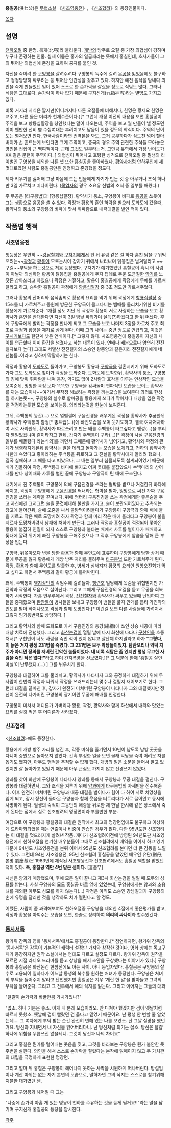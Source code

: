 '''홍칠공'''(洪七公)은 [[무협소설]] 《[[사조영웅전]]》, 《[[신조협려]]》의 등장인물이다.

[[목차]]
== 설명 ==
[[천하오절]] 중 한명. 북개(北丐)라 불리운다. [[개방]]의 방주로 오절 중 가장 의협심이 강하며 누구나 존경하는 인물. 실제 이름은 홍가의 일곱째라는 뜻에서 홍칠인데, 호사가들이 그의 뛰어난 의협심에 존경을 표하여 '''공'''자를 붙인 것.

자신을 죽이려 한 [[구양봉]]을 살려주려다 구양봉의 독수에 걸려 [[무공]]을 잃었음에도 불구하고 정정당당히 싸우려는 등 뛰어난 인간성을 갖추고 있다. 하지만 예전 음식을 탐내다 의인을 죽게 만들었던 일이 있어 스스로 한 손가락을 잘랐을 정도로 식탐도 많다. 그러나 식탐은 그대로다. 손가락이 하나 없기 때문에 구지신개(九指神丐)라는 별명도 가지고 있다.

비록 거지라 지식은 짧지만(어디까지나 다른 오절들에 비해서다, 한명은 황제요 한명은 교주고, 다른 둘은 머리가 천재수준이다.)[* 그런데 개정 이전의 내용을 보면 홍칠공이 주역을 보고 항룡십팔장을 창안했다는 말이 나오는데, 주역을 보고 뭘 만들어 낼 정도면 이미 웬만한 선비 뺨 수십여대는 후려치고도 남음이 있을 정도의 학식이다. 주역의 난이도는 펼쳐보면 안다. 한국사람이라면 번역본을 봐도, 그거 공부하다가 삼도천 넘어 할아버지가 손 흔드는게 보인다면 그게 주역이고, 중국의 경우 주역 관련한 주석들 모아놓은 영인본 전집이 근 백여책이다. 근데 그것도 일부라는거. 그만큼 유학에서 가장 난이도가 XX 같은 문헌이 주역이다. ]  의협심이 뛰어나고 호탕한 성격으로 천하오절 중 필생의 라이벌인 구양봉을 제외한 다른 셋 또한 홍칠공을 좋아하였다. [[황약사]]처럼 안하무인에 제멋대로였던 사람도 홍칠공만은 인정하고 존경했을 정도다.

제자 키우기를 싫어해 그냥 마음에 드는 인물에게 자기가 만든 것 중 아무거나 초식 하나만 3일 가르치고 떠나버린다. ([[목염자]]의 경우 소요유 신법의 초식 중 일부를 배웠다.)

주 무공은 [타구봉법]과 [항룡십팔장]. 황약사가 퉁소, 구양봉이 비파로 [[음공]]을 쓰듯이 그는 생황으로 음공을 쓸 수 있다. 곽정과 황용의 혼인 허락을 받으러 도화도에 갔을때, 황약사의 퉁소와 구양봉의 비파에 맞서 휘파람으로 내력대결을 벌인 적이 있다.

== 작품별 행적 ==
=== 사조영웅전 ===
첫등장은 우연히 ~~[[강남칠괴]]와 [[구처기]]에게서 튄 뒤 유람 같은 걸 하다 훔친 닭을 구워먹으려는~~[[곽정]]과 [[황용]]이 모르는사이 갑자기 뒤에서 나타나며 닭똥집은 남겨달라고 ~~구걸~~부탁을 하는것으로 처음 등장했다. 구처기가 얘기했었던 홍칠공이 혹시 이 사람이 아닐까 의심하던 황용이 닭똥집을 홍칠공에게 주자 답례로 주운 도금칠한 [[암기]]를 노잣돈 삼아쓰라고 하였으나 곽정은 거절하고, 황용이 홍칠공에게 곽정에게 무예를 가르쳐달라고 하고, 승락한 홍칠공이 곽정에게 [[항룡십팔장]] 중 3초 정도만 가르쳐주었다.

그러나 황용의 잔머리와 음식솜씨로 황용의 요리를 먹기 위해 곽정에게 [[항룡십팔장]] 중 15초를 더 가르쳐주고 중원에 방문한 구양극이 몰고다니는 뱀때를 물리치기위한 비기를 황용에게 가르쳐준다. 1개월 정도 지난 뒤 곽정과 황용이 서로 사랑하는 모습을 보고 황약사가 혼인을 반대한다면 자신이 3일 밤낮 싸워가며 설득(?)하겠다고 한 뒤 떠났다. 후에 구양극에게 발리는 곽정을 만나게 되고 그 모습을 보고 나머지 3장을 가르쳐 주고 최초로 곽정과 황용을 제자로 삼게 된다. 이때 그의 나이는 중년 정도로 언급되고, 이것은 [[구처기]]보다도 한단계 낮은 연배이다.[* 그렇지 않다. 사조영웅전에 홍칠공이 자신의 나이를 언급할때 이미 환갑을 넘겼다고 하는 대목이 있다. 연배나 배분으로나 엄연히 전진칠자보다 높다] 그래도 서열상 전진칠자의 스승인 왕중양과 같은지라 전진칠자에게 네 년놈들..이라고 칭하며 막말하기는 한다.

곽정과 황용이 [[도화도]]로 돌아가고, 구양봉도 황용과 [[구양극]]을 결혼시키기 위해 도화도로 가자 그도 도화도로 찾아가 곽정을 도와준다. 도화도에 도착한뒤, 황약사의 퉁소, 구양봉의 징에 맞춰 휘파람을 내며 등장, 악기도 없이 2사람과 호각을 이루는 인상적인 모습을 보여준뒤, 멍청한 곽정 보다 똑똑한 구양극을 감싸돌며 편파적인 모습을 보이는 황약사를 까는 모습이나~~여기서 무작정 해보려는 곽정을 까는모습을 보여준다 의외로 한성질 하시는듯~~, 구양봉의 실수로 합마공을 황용에게 쓰다가 막아서다 내상을 입은 곽정을 걱정하는듯한 모습을 보이는등, 의리라는것을 한눈에 보여준다.

그뒤, 주백통의 농간(...) 으로 얼떨결에 구음진경을 배우게된 곽정을 황약사가 추궁한뒤 황약사가 주백통의 함정[* '''똥'''트랩(...)]에 빠진모습을 보며 웃기도하고, 결국 여차저차하여 서로 사과한뒤, 황약사가 따로쓰려고 만든 배를 주백통이 타고싶다고 땡깡(...)을 부리자 별일있겠냐며 같이타자고 한뒤, 갑자기 주백통이 구라(...)[* 곽정이 사실 구음진경의 일부를 빼돌렸다 라는식의]를 까면서 그때문에 황약사가 넘어가고, 황약사와 곽정의 관계가 냉랭해지게된뒤 황약사는 딸을 데리고 돌아가는 모습을 보게되고, 천하의 황약사가 나한테 속았다고 좋아라하는 주백통을 뒤로하고 그 진실을 황약사에게 알리려 했으나, 결국 실패하고 그 배를 타고 떠났으나, 그 배는 일부러 침몰되도록 설계되어있기 때문에 배가 침몰하여 곽정, 주백통과 바다에 빠지고 어찌 돛대를 붙잡았으나 수백마리의 상어때를 만나 상어때와 사투를 벌인 끝에 구양봉과 구양극이 탄 배에 구조된다.

내기에서 진 주백통이 구양봉에 의해 구음진경을 쓰라는 협박을 받으나 거절한뒤 바다에 빠지고, 곽정이 구양봉에게 [[구음진경]]을 써내라는 협박을 받자, 엉망으로 써진 가짜 구음진경을 쓰라는 계략을 꾸며낸다. 뒤에 엉터리 구음진경을 쓰는 곽정에게만 좋은술을 주고 자신에겐 그저그런 술을 준것에대해 불만을 가지고, 술이 보관되어있다고 추측되는 창고에 들어간뒤, 술에 오줌을 싸서 골탕먹이려들다가 구양봉이 구양극과 함께 배에 불을 지르고 작은 배로 도망치려 하자 곽정과 함께 미리 작은 배에 올라타고 구양봉이 불을 지르자 도망쳐버려서 낭패에 처하게 만든다. 그러나 곽정과 홍칠공이 걱정되어 쫒아온 황용이 붙잡혀 인질이 되자 스스로 구양봉과 불타는 배에서 사투를 벌이다가 패배하고 돛대에 깔려 위기에 빠진 구양봉을 구해주었으나 그 직후 구양봉에게 암습을 당해 큰 부상을 입는다.

구양극, 뒤쫒아오다 변을 당한 황용과 함께 무인도에 표류하며 구양봉에게 당한 상처 때문에 무공을 잃자 황용에게 개방 방주 자리를 물려주며 [[타구봉법]] 또한 가르쳐주게 된다. 곽정, 황용과 함께 무인도를 탈출한 후, 병세가 심해지자 황궁의 요리인 원앙오진회가 먹고 싶다고 하면서 주백통과 같이 황궁에 틀어박힌다.

꽤뒤, 주백통이 [[영지상인]]의 속임수에 걸려들자, [[팽련호]] 일당에게 목숨을 위협받지만 가진악과 곽정의 도움으로 살아난다. 그리고 그에게 구음진경의 요결을 듣고 무공을 회복하기 시작한다. 가흥 연우루에서 곽정, [[전진칠자]]와 황약사가 싸우고 있을때 난입하여 그들을 중재했으며 [[완안열]]이 병사들을 보내고 구양봉이 뱀들을 풀자 안개를 틈타 가진악의 인도를 받아 빠져나오고 곽정과 함께 도망친다.[* 이런걸 보면 다른 사람들에 가려져서 그렇지 임기응변력도 상당하다. ]

그리고 황약사와 함께 도화도로 가서 구음진경의 총강(總綱)에 쓰인 상승 내공에 따라 내상 치료에 전념했다. 그리고 [[화산논검]]이 열릴 날에 다시 화산에 나타나 [[구천인]]을 호통쳐서[* 구천인이 너도 사람을 죽인 적이 있지 않냐고 잘난체 하지말라고 하자 '''"그렇다, 이 늙은 거지 평생 231명을 죽였다. 그 231명은 모두 악당들이었지. 탐관오리나 악덕 지주가 아니면 정의를 저버린 간악한 놈들이었다. 내 비록 식탐은 좀 있지만 평생 무고한 사람을 죽인 적은 없다!"'''라고 하며 간지폭풍을 선보였다.][* 그 덕분에 한때 '홍칠공 살인마설'이 난무했다.(...) ] 그를 뉘우치게 한다.

구양봉과 대결하여 그를 물리치고, 황약사가 나타나자 그와 공정하게 대결하기 위해 두 사람이 한번씩 곽정과 싸워서 곽정을 쓰러뜨리는데 몇수나 걸릴지 재어보기로 한다. 그런데 대결을 끝마친 후, 갑자기 완전히 미쳐버린 구양봉이 나타나자 그와 대결했지만 정신이 완전히 나가버린 구양봉의 광기어린 무공에 패배를 인정한다.

구양봉이 미쳐서 어디론가 가버리자 황용, 곽정, 황약사와 함께 화산에서 내려와 맛있는 요리를 실컷 먹은 후 어디론가 사라졌다.

=== 신조협려 ===
<[[신조협려]]>에도 등장한다.

황용에게 개방 방주 자리를 넘긴 후, 각종 미식을 즐기면서 10년이 남도록 남방 곳곳을 다니며 중원으로 돌아오지 않았다. 간혹 부정한 일을 보면 몰래 악당을 죽여 어려운 자를 돕기도 했지만, 아무도 행적을 추적할 수 없게 했다. 개방의 일은 소문을 들어서 알고 있었지만 잘 돌아가고 있었기 때문에 아무 근심도 가지지 않고 신경쓰지 않았다.

양과를 찾아 화산에 구양봉이 나타나자 양과를 통해서 구양봉과 무공 대결을 펼친다. 구양봉과 대결하면서, 그와 초식을 겨루기 위해 [[양과]]에게 타구봉법의 자세만을 전수해준다. 이후 완전히 미쳐버린 구양봉과 내공 대결을 벌이다가 힘이 다 하여 서로 치명상을 입게 되고, 잠시 정신이 돌아온 구양봉과 함께 웃음을 터트리다가 서로 끌어안고 동시에 사망하게 된다. 필생의 숙적이 그동안의 애증을 뒤로한 채 한날 한시에 같은 장소에서 죽게 된다는 점에서 실로 신조협려의 명장면이라 부를만한 부분.

여담으로 이 구양봉과 흥칠공의 대결은 원작에서 최고의 명장면임에도 불구하고 이상하게 드라마화되었을 때는 연출이나 비중이 안습인 경우가 많다. 다만 95년도판 신조협려는 이 대결을 멋드러지게 살려낸 작품. 게다가 신조협려이전에 방영된 94년도판 사조영웅전에서 천하오절을 연기한 배우분들이 그대로 신조협려에서 배역을 이어서 하고 있기때문에 94년도 사조영웅전을 본뒤 이어서 95년도 신조협려를 본다면 더 큰 감동을 느낄수 있다. 그런데 94년 사조영웅전, 95년 신조협려 홍칠공을 맡았던 배우인 유단(劉丹; 본명 劉慶基)은 1983년에 제작된 사조영웅전과 신조협려에서도 홍칠공 역할을 맡았던 적이 있다. '''즉, 홍칠공 역만 4번 맡은 셈이다.''' [흠좀무]

시신은 양과가 매장했으며, 후에 모든 일이 끝나고 제3차 화산논검을 벌일 때 모두의 성묘를 받는다. 사실 구양봉의 묘도 홍칠공 바로 옆에 있었는데, 구양봉에게는 양과와 소용녀를 제외한 아무도 성묘를 하지 않는다(...) 곽정은 아직도 스승인 강남칠괴가 구양봉의 손에 유명을 달리한 것을 생각하도 치가 떨린다고 할 정도. 

어쨌든, 사람이 좀 과격해보여도 천하오절중 구양봉을 제외한 4절에게 좋은평가를 받고, 곽정과 황용을 아껴주는 모습을 보면, 한줄로 정리하여 '''의리의 싸나이'''라 할수있겠다.

=== [[동사서독]] ===
왕가위 감독의 영화 '동사서독'에서도 홍칠공이 등장한다.[* 첨언하자면, 왕가위 감독의 '동사서독'은 감독이 기본적인 캐릭터 설정만 가져와 창작한 것이다. 영화 상에는 독고구패가 등장하지만 원작 소설에서는 연대도 다르고 설정도 다르다. 왕가위 감독이 원작을 모르던 시절 라디오 드라마를 듣고 상상을 해서 초안을 구상했다는 이야기가 있다.] 구양봉과 홍칠공은 화산논검 한참전에도 아는 사이. 아니 동업자였다. 홍칠공은 구양봉의 살수로 고용되어 일하다가 어느날 동생의 복수를 원하는 처녀가 등장한다. 구양봉은 처녀의 부탁을 들어주지 말라고 단언했지만 홍칠공은 겨우 '계란 한 알'을 받아들고 그녀의 부탁을 들어준다. 그리고 그 전투에서 예의 식지를 잃는다.
그리고 이어지는 그들의 대화

"달걀이 손가락과 바꿀만큼 가치가있나?"

"없소. 허나 기분은 좋소. 이게 내 본래 모습이라오. 안 다쳐야 했겠지만 검이 옛날처럼 빠르지 못했소. 옛날에 검이 빨랐던 건 옳다고 믿었기 때문이요. 난 평생 안 변할 줄 알았는데.... 그 여자에게 부탁 받는 순간 완전히 변해 있는 나를 보았소. 
난 그날 실망을 했던 거요. 당신과 지내면서 내 자신을 잃어버리다니. 
난 당신처럼 되기는 싫소.
당신은 달걀 하나에 위험을 무릅쓰진 않을테니.
그것이 당신과 나의 차이요”

그리고 홍칠은 뭔가를 털어내는 웃음을 짓고, 그것을 바라보는 구양봉은 뭔가 불안한 듯 주변을 살핀다.
의인을 해쳐 스스로 손가락을 잘랐다는 본작에 얽매이지 않고 두 가치관의 대립을 극명하게 표현한 명장면.

그리고 얼마 뒤 홍칠은 구양봉이 헤어나지 못하는 사막을 시원하게 떠나버린다. 망설임이나 계산 따위는 없는 자기 본연의 모습으로, 말하자면 그의 식지는 스스로를 찾기위해 지불한 대가였던 셈. 

그리고 구양봉과 헤어질 때 그는

"나중에 손가락 아홉 개 있는 영웅이 천하를 주유하는 것을 듣게 될거요!!"라는 말을 남기며 구지신개 홍칠공의 등장을 암시한다.

[[각주]]
